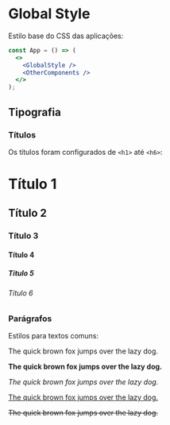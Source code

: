
<Meta title="Styles/GlobalStyle" Component={GlobalStyleComposed} />

# Global Style

Estilo base do CSS das aplicações:

```jsx
const App = () => (
  <>
    <GlobalStyle />
    <OtherComponents />
  </>
);
```

## Tipografia

### Títulos

Os títulos foram configurados de `<h1>` até `<h6>`:

<Preview>
  <Story name="Títulos">
    <div>
      <h1>Título 1</h1>
      <h2>Título 2</h2>
      <h3>Título 3</h3>
      <h4>Título 4</h4>
      <h5>Título 5</h5>
      <h6>Título 6</h6>
    </div>
  </Story>
</Preview>

### Parágrafos

Estilos para textos comuns:

<Preview>
  <Story name="Parágrafos">
    <div>
      <p>The quick brown fox jumps over the lazy dog.</p>
      <p>
        <strong>The quick brown fox jumps over the lazy dog.</strong>
      </p>
      <p>
        <em>The quick brown fox jumps over the lazy dog.</em>
      </p>
      <p>
        <u>The quick brown fox jumps over the lazy dog.</u>
      </p>
      <p>
        <s>The quick brown fox jumps over the lazy dog.</s>
      </p>
    </div>
  </Story>
</Preview>
